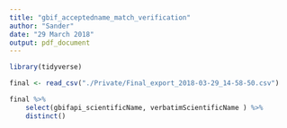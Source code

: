 ```yaml
---
title: "gbif_acceptedname_match_verification"
author: "Sander"
date: "29 March 2018"
output: pdf_document
---
```


```r
library(tidyverse)
```

```r
final <- read_csv("./Private/Final_export_2018-03-29_14-58-50.csv")

```

```r
final %>%
    select(gbifapi_scientificName, verbatimScientificName ) %>%
    distinct()
```

